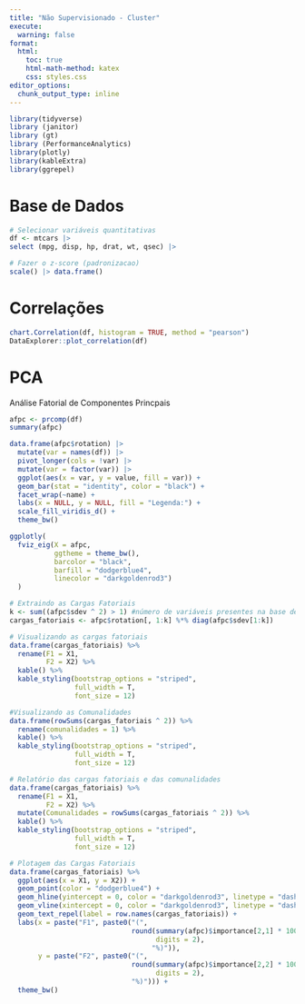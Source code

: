 ```yaml
---
title: "Não Supervisionado - Cluster"
execute: 
  warning: false
format:
  html:
    toc: true
    html-math-method: katex
    css: styles.css
editor_options: 
  chunk_output_type: inline
---
```


```r
library(tidyverse) 
library (janitor)
library (gt)
library (PerformanceAnalytics)
library(plotly)
library(kableExtra)
library(ggrepel)
```

# Base de Dados

```r
# Selecionar variáveis quantitativas
df <- mtcars |> 
select (mpg, disp, hp, drat, wt, qsec) |> 

# Fazer o z-score (padronizacao)  
scale() |> data.frame()
```

# Correlações

```r
chart.Correlation(df, histogram = TRUE, method = "pearson")
DataExplorer::plot_correlation(df)
```

# PCA

Análise Fatorial de Componentes Princpais

```r
afpc <- prcomp(df)
summary(afpc)

data.frame(afpc$rotation) |>
  mutate(var = names(df)) |> 
  pivot_longer(cols = !var) |> 
  mutate(var = factor(var)) |>
  ggplot(aes(x = var, y = value, fill = var)) +
  geom_bar(stat = "identity", color = "black") +
  facet_wrap(~name) +
  labs(x = NULL, y = NULL, fill = "Legenda:") +
  scale_fill_viridis_d() +
  theme_bw()
```



```r
ggplotly(
  fviz_eig(X = afpc,
           ggtheme = theme_bw(), 
           barcolor = "black", 
           barfill = "dodgerblue4",
           linecolor = "darkgoldenrod3")
  )
```

```r
# Extraindo as Cargas Fatoriais
k <- sum((afpc$sdev ^ 2) > 1) #número de variáveis presentes na base de dados
cargas_fatoriais <- afpc$rotation[, 1:k] %*% diag(afpc$sdev[1:k])

# Visualizando as cargas fatoriais
data.frame(cargas_fatoriais) %>%
  rename(F1 = X1,
         F2 = X2) %>%
  kable() %>%
  kable_styling(bootstrap_options = "striped", 
                full_width = T, 
                font_size = 12)

#Visualizando as Comunalidades
data.frame(rowSums(cargas_fatoriais ^ 2)) %>%
  rename(comunalidades = 1) %>%
  kable() %>%
  kable_styling(bootstrap_options = "striped", 
                full_width = T, 
                font_size = 12)

# Relatório das cargas fatoriais e das comunalidades
data.frame(cargas_fatoriais) %>%
  rename(F1 = X1,
         F2 = X2) %>%
  mutate(Comunalidades = rowSums(cargas_fatoriais ^ 2)) %>%
  kable() %>%
  kable_styling(bootstrap_options = "striped", 
                full_width = T, 
                font_size = 12)

# Plotagem das Cargas Fatoriais
data.frame(cargas_fatoriais) %>%
  ggplot(aes(x = X1, y = X2)) +
  geom_point(color = "dodgerblue4") +
  geom_hline(yintercept = 0, color = "darkgoldenrod3", linetype = "dashed") +
  geom_vline(xintercept = 0, color = "darkgoldenrod3", linetype = "dashed") +
  geom_text_repel(label = row.names(cargas_fatoriais)) +
  labs(x = paste("F1", paste0("(",
                              round(summary(afpc)$importance[2,1] * 100,
                                    digits = 2),
                                   "%)")),
       y = paste("F2", paste0("(",
                              round(summary(afpc)$importance[2,2] * 100,
                                    digits = 2),
                              "%)"))) +
  theme_bw()
```

